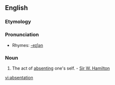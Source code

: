 ==English==

===Etymology===
{{suffix|absent|ation}}

===Pronunciation===
*Rhymes: [[Rhymes:English:-eɪʃǝn|-eɪʃǝn]]

===Noun===
{{en-noun}}

#The act of [[absenting]] one's self. - [[Sir W. Hamilton]]

[[vi:absentation]]